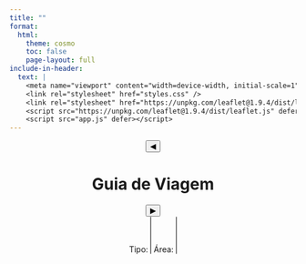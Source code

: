 ```yaml
---
title: ""
format:
  html:
    theme: cosmo
    toc: false
    page-layout: full
include-in-header:
  text: |
    <meta name="viewport" content="width=device-width, initial-scale=1" />
    <link rel="stylesheet" href="styles.css" />
    <link rel="stylesheet" href="https://unpkg.com/leaflet@1.9.4/dist/leaflet.css" />
    <script src="https://unpkg.com/leaflet@1.9.4/dist/leaflet.js" defer></script>
    <script src="app.js" defer></script>
---
```


```{=html}

<div class="site-container">

  <header class="navbar">
    <div class="nav-row">
      <button id="prev-day">◀</button>
      <h1 id="current-day">Guia de Viagem</h1>
      <button id="next-day">▶</button>
    </div>
    <div class="filters">
      <label for="filter-type">Tipo:</label>
      <select id="filter-type" multiple></select>
      <label for="filter-area">Área:</label>
      <select id="filter-area" multiple></select>
    </div>
  </header>

  <main class="content">
    <div class="map-container">
      <div id="map"></div>
      <div id="map-legend" class="map-legend"></div>
    </div>

    <div class="agenda-container">
      <div id="agenda" class="agenda"></div>
    </div>
  </main>

</div>

```

